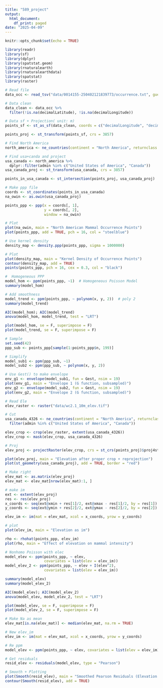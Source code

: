 ```yaml
---
title: "589_project"
output: 
  html_document:
    df_print: paged
date: "2025-04-09"
---
```


```r
knitr::opts_chunk$set(echo = TRUE)
```

```r
library(readr)
library(sf)
library(dplyr)
library(spatstat.geom)
library(rnaturalearth)
library(rnaturalearthdata)
library(spatstat)
library(raster)
```

```r
# Read file
data_occ <- read_tsv("data/0014155-250402121839773/occurrence.txt", guess_max = 20000)
```

```r
# Data clean
data_clean <- data_occ %>%
  filter(!is.na(decimalLatitude), !is.na(decimalLongitude))

# Data sf + Projection( unit: m)
points_sf <- st_as_sf(data_clean, coords = c("decimalLongitude", "decimalLatitude"), crs = 4326)

points_proj <- st_transform(points_sf, crs = 3857)
```

```r
# Find North America
north_america <- ne_countries(continent = "North America", returnclass = "sf")

# Find usa+canda and project
usa_canada <- north_america %>%
  dplyr::filter(admin %in% c("United States of America", "Canada"))
usa_canada_proj <- st_transform(usa_canada, crs = 3857)

points_in_usa_canada <- st_intersection(points_proj, usa_canada_proj)
```

```r
# Make ppp file
coords <- st_coordinates(points_in_usa_canada)
na_owin <- as.owin(usa_canada_proj)

points_ppp <- ppp(x = coords[, 1],
                  y = coords[, 2],
                  window = na_owin)
```

```r
# Plot
plot(na_owin, main = "North American Mammal Occurrence Points")
plot(points_ppp, add = TRUE, pch = 16, col = "steelblue")
```

```r
# Use kernel density
density_map <- density.ppp(points_ppp, sigma = 1000000)

# Plot
plot(density_map, main = "Kernel Density of Occurrence Points")
contour(density_map, add = TRUE)
points(points_ppp, pch = 16, cex = 0.3, col = "black")
```

```r
#  Homogeneous PPP
model_hom <- ppm(points_ppp, ~1)  # Homogeneous Poisson Model
summary(model_hom)

# Add smoothness
model_trend <- ppm(points_ppp, ~ polynom(x, y, 2))  # poly 2
summary(model_trend)

AIC(model_hom); AIC(model_trend)
anova(model_hom, model_trend, test = "LRT")

plot(model_hom, se = F, superimpose = F)
plot(model_trend, se = F, superimpose = F)
```

```r
# Sample
set.seed(42)
ppp_sub <- points_ppp[sample(1:points_ppp$n, 199)]

# Simplify
model_sub1 <- ppm(ppp_sub, ~1)
model_sub2 <- ppm(ppp_sub, ~ polynom(x, y, 2))

# Use Gest() to make envelope
env_g1 <- envelope(model_sub1, fun = Gest, nsim = 19)
plot(env_g1, main = "Envelope 1 (G function, subsampled)")
env_g2 <- envelope(model_sub2, fun = Gest, nsim = 19)
plot(env_g2, main = "Envelope 2 (G function, subsampled)")
```

```r
# Read Ele
elev_raster <- raster("data/wc2.1_10m_elev.tif")

# Cut
usa_canada_4326 <- ne_countries(continent = "North America", returnclass = "sf") %>%
  filter(admin %in% c("United States of America", "Canada"))

elev_crop <- crop(elev_raster, extent(usa_canada_4326))
elev_crop <- mask(elev_crop, usa_canada_4326)

# Proj
elev_proj <- projectRaster(elev_crop, crs = st_crs(points_proj)$proj4string)
```

```r
plot(elev_proj, main = "Elevation after proper crop + reprojection")
plot(st_geometry(usa_canada_proj), add = TRUE, border = "red")
```

```r
# Make right
elev_mat <- as.matrix(elev_proj)
elev_mat <- elev_mat[nrow(elev_mat):1, ]

# make im
ext <- extent(elev_proj)
res <- res(elev_proj)
x_coords <- seq(ext@xmin + res[1]/2, ext@xmax - res[1]/2, by = res[1])
y_coords <- seq(ext@ymin + res[2]/2, ext@ymax - res[2]/2, by = res[2])

elev_im <- im(mat = elev_mat, xcol = x_coords, yrow = y_coords)

# plot
plot(elev_im, main = "Elevation as im")
```

```r
rho <- rhohat(points_ppp, elev_im)
plot(rho, main = "Effect of elevation on mammal intensity")
```

```r
# Nonhomo Poisson with elec
model_elev <- ppm(points_ppp, ~ elev,
                  covariates = list(elev = elev_im))
model_elev_2 <- ppm(points_ppp, ~ elev + I(elev^2),
                  covariates = list(elev = elev_im))

summary(model_elev)
summary(model_elev_2)

AIC(model_elev); AIC(model_elev_2)
anova(model_elev, model_elev_2, test = "LRT")

plot(model_elev, se = F, superimpose = F)
plot(model_elev_2, se = F, superimpose = F)
```

```r
# Make Na as mean
elev_mat[is.na(elev_mat)] <- median(elev_mat, na.rm = TRUE)

# New elev_im
elev_im <- im(mat = elev_mat, xcol = x_coords, yrow = y_coords)

# Re ppm
model_elev <- ppm(points_ppp, ~ elev, covariates = list(elev = elev_im))

# Get residuals
resid_elev <- residuals(model_elev, type = "Pearson")

# Smooth + Plotting
plot(Smooth(resid_elev), main = "Smoothed Pearson Residuals (Elevation Model)")
contour(Smooth(resid_elev), add = TRUE)
```
